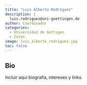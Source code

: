 ```yaml
---
title: "Luis Alberto Rodríguez"
description: |
  luis.rodriguez@uni-goettingen.de
author: Coordinador
categories:
  - Universidad de Gottigen
  - Cosas
image: luis_alberto_rodriguez.jpg
toc: false
---
```


## Bio

Incluir aqui biografía, intereses y links.


<!-- ::: {.article-btn} -->
<!-- [Otros miembros del grupo](/miembros/index.qmd) -->
<!-- ::: -->
